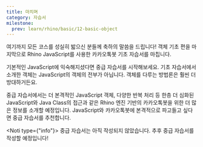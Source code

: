 ```yaml
---
title: 마치며
category: 자습서
milestone:
  prev: learn/rhino/basic/12-basic-object
---
```


<Section>
  여기까지 모든 코스를 성실히 밟으신 분들께 축하의 말씀을 드립니다! 객체 기초 편을 마지막으로 Rhino JavaScript를 사용한 카카오톡봇 기초 자습서를 마칩니다.

  기본적인 JavaScript에 익숙해지셨다면 중급 자습서를 시작해보세요. 기초 자습서에서 소개한 객체는 JavaScript의 객체의 전부가 아닙니다. 객체를 다루는 방법론은 훨씬 더 방대하거든요.

  중급 자습서에서는 더 본격적인 JavaScript 객체, 다양한 반복 처리 등 한층 더 심화된 JavaScript와 Java Class의 접근과 같은 Rhino 엔진 기반의 카카오톡봇을 위한 더 많은 정보를 소개할 예정입니다.
  JavaScript와 카카오톡봇에 본격적으로 파고들고 싶다면 중급 자습서를 추천합니다.

  <Noti type={"info"}>
    중급 자습서는 아직 작성되지 않았습니다. 추후 중급 자습서를 작성할 예정입니다!
  </Noti>
</Section>
